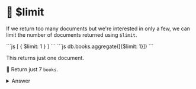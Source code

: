 
# 👐 $limit

If we return too many documents but we're interested in only a few, we can limit the number of documents returned using `$limit`.

<Tabs groupId="aggregations">
  <TabItem value="atlas" label="Atlas UI">
```js
[
    { $limit: 1 }
]
```
  </TabItem>
  <TabItem value="mongodb-shell" label="MongoDB Shell">
```js
db.books.aggregate([{$limit: 1}])
```
  </TabItem>
</Tabs>

This returns just one document.

👐 Return just 7 `books`.

<details>
<summary>Answer</summary>
<div>


<Tabs groupId="aggregations">
  <TabItem value="atlas" label="Atlas UI">
```js
[
    { $limit: 7 }
]
```
  </TabItem>
  <TabItem value="mongodb-shell" label="MongoDB Shell">
```js
db.books.aggregate([{$limit: 7}])
```
  </TabItem>
</Tabs>

</div>
</details>
